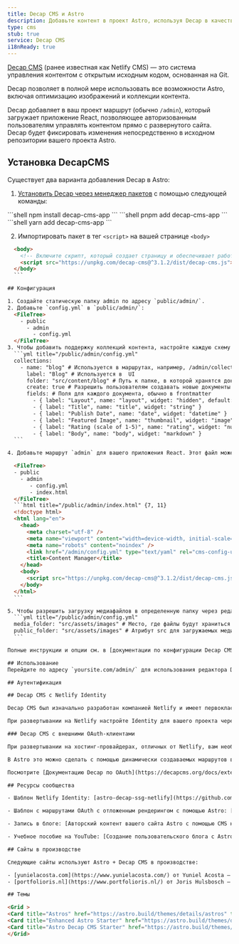 ```yaml
---
title: Decap CMS и Astro
description: Добавьте контент в проект Astro, используя Decap в качестве CMS
type: cms
stub: true
service: Decap CMS
i18nReady: true
---
```


[Decap CMS](https://www.decapcms.org/) (ранее известная как Netlify CMS) — это система управления контентом с открытым исходным кодом, основанная на Git.

Decap позволяет в полной мере использовать все возможности Astro, включая оптимизацию изображений и коллекции контента.

Decap добавляет в ваш проект маршрут (обычно `/admin`), который загружает приложение React, позволяющее авторизованным пользователям управлять контентом прямо с развернутого сайта. Decap будет фиксировать изменения непосредственно в исходном репозитории вашего проекта Astro.

## Установка DecapCMS

Существует два варианта добавления Decap в Astro:

1. [Установить Decap через менеджер пакетов](https://decapcms.org/docs/install-decap-cms/#installing-with-npm) с помощью следующей команды:

<PackageManagerTabs>
      <Fragment slot="npm">
      ```shell
      npm install decap-cms-app
      ```
      </Fragment>
      <Fragment slot="pnpm">
      ```shell
      pnpm add decap-cms-app
      ```
      </Fragment>
      <Fragment slot="yarn">
      ```shell
      yarn add decap-cms-app
      ```
      </Fragment>
    </PackageManagerTabs>

2. Импортировать пакет в тег `<script>` на вашей странице `<body>`

  ```html title='/admin'
    <body>
      <!-- Включите скрипт, который создает страницу и обеспечивает работу Decap CMS -->
      <script src="https://unpkg.com/decap-cms@^3.1.2/dist/decap-cms.js"></script>
    </body>
	```

## Конфигурация

1. Создайте статическую папку admin по адресу `public/admin/`.
2. Добавьте `config.yml` в `public/admin/`: 
    <FileTree>
      - public
        - admin
          - config.yml
    </FileTree>
3. Чтобы добавить поддержку коллекций контента, настройте каждую схему в `config.yml`. Следующий пример настраивает коллекцию `blog`, определяя `label` для свойства frontmatter каждой записи:
    ```yml title="/public/admin/config.yml"
    collections:
      - name: "blog" # Используется в маршрутах, например, /admin/collections/blog
        label: "Blog" # Используется в  UI
        folder: "src/content/blog" # Путь к папке, в которой хранятся документы
        create: true # Разрешить пользователям создавать новые документы в этой коллекции
        fields: # Поля для каждого документа, обычно в frontmatter
          - { label: "Layout", name: "layout", widget: "hidden", default: "blog" }
          - { label: "Title", name: "title", widget: "string" }
          - { label: "Publish Date", name: "date", widget: "datetime" }
          - { label: "Featured Image", name: "thumbnail", widget: "image" }
          - { label: "Rating (scale of 1-5)", name: "rating", widget: "number" }
          - { label: "Body", name: "body", widget: "markdown" }
    ```

4. Добавьте маршрут `admin` для вашего приложения React. Этот файл может находиться либо в `public/admin/index.html` вместе с вашим `config.yml`, либо, если вы предпочитаете использовать маршрут Astro, в `src/pages/admin.astro`.

    <FileTree>
    - public
      - admin
         - config.yml
         - index.html
    </FileTree>
    ```html title="/public/admin/index.html" {7, 11}
    <!doctype html>
    <html lang="en">
      <head>
        <meta charset="utf-8" />
        <meta name="viewport" content="width=device-width, initial-scale=1.0" />
        <meta name="robots" content="noindex" />
        <link href="/admin/config.yml" type="text/yaml" rel="cms-config-url" />
        <title>Content Manager</title>
      </head>
      <body>
        <script src="https://unpkg.com/decap-cms@^3.1.2/dist/decap-cms.js"></script>
      </body>
    </html>
    ```

5. Чтобы разрешить загрузку медиафайлов в определенную папку через редактор Decap, добавьте соответствующий путь:
    ```yml title="/public/admin/config.yml"
    media_folder: "src/assets/images" # Место, где файлы будут храниться в репозитории
    public_folder: "src/assets/images" # Атрибут src для загружаемых медиафайлов
    ```

Полные инструкции и опции см. в [документации по конфигурации Decap CMS](https://decapcms.org/docs/configure-decap-cms/).

## Использование
Перейдите по адресу `yoursite.com/admin/` для использования редактора Decap CMS.

## Аутентификация

## Decap CMS с Netlify Identity

Decap CMS был изначально разработан компанией Netlify и имеет первоклассную поддержку [Netlify Identity](https://docs.netlify.com/security/secure-access-to-sites/identity/).

При развертывании на Netlify настройте Identity для вашего проекта через панель управления Netlify и включите [Netlify Identity Widget](https://github.com/netlify/netlify-identity-widget) в маршрут `admin` вашего проекта. Опционально включите виджет Identity на домашней странице вашего сайта, если вы планируете приглашать новых пользователей по электронной почте.

### Decap CMS с внешними OAuth-клиентами

При развертывании на хостинг-провайдерах, отличных от Netlify, вам необходимо создать собственные маршруты OAuth.

В Astro это можно сделать с помощью динамически создаваемых маршрутов в вашем проекте, настроенных с включенным [`server` или `hybrid` выводом](/ru/guides/on-demand-rendering/).

Посмотрите [Документацию Decap по OAuth](https://decapcms.org/docs/external-oauth-clients/) для списка совместимых OAuth-клиентов, поддерживаемых сообществом.

## Ресурсы сообщества 

- Шаблон Netlify Identity: [astro-decap-ssg-netlify](https://github.com/OliverSpeir/astro-decap-ssg-netlify-identity)

- Шаблон с маршрутами OAuth с отложенным рендерингом с помощью Astro: [astro-decap-starter-ssr](https://github.com/OliverSpeir/astro-decap-starter-ssr)

- Запись в блоге: [Авторский контент вашего сайта Astro с помощью CMS на базе Git](https://aalam.vercel.app/blog/astro-and-git-cms-netlify) от Aftab Alam 

- Учебное пособие на YouTube: [Создание пользовательского блога с Astro & NetlifyCMS за МИНУТЫ!](https://www.youtube.com/watch?v=3yip2wSRX_4) от Кумаил Пирзада

## Сайты в производстве

Следующие сайты используют Astro + Decap CMS в производстве:

- [yunielacosta.com](https://www.yunielacosta.com/) от Yuniel Acosta — [исходный код на GitHub](https://github.com/yacosta738/yacosta738.github.io) (Netlify CMS)
- [portfolioris.nl](https://www.portfolioris.nl/) от Joris Hulsbosch — [исходный код на GitHub](https://github.com/portfolioris/portfolioris.nl)

## Темы

<Grid >
  <Card title="Astros" href="https://astro.build/themes/details/astros" thumbnail="astros.png"/>
  <Card title="Enhanced Astro Starter" href="https://astro.build/themes/details/enhanced-astro-starter" thumbnail="enhanced-astro-starter.png"/>
  <Card title="Astro Decap CMS Starter" href="https://astro.build/themes/details/astro-decap-cms-starter" thumbnail="astro-decap-starter.png"/>
</Grid>